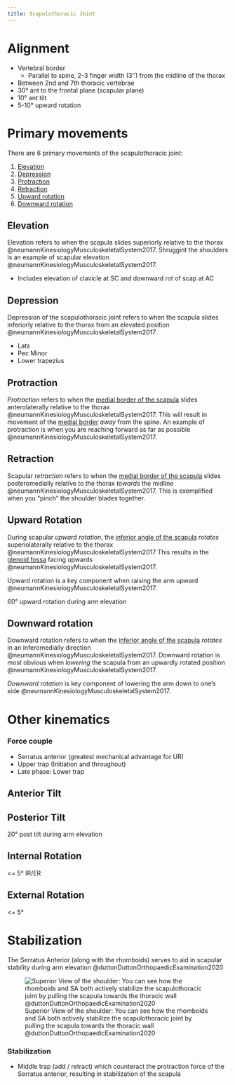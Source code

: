 ```yaml
---
title: Scapulothoracic Joint
---
```



# Alignment

- Vertebral border
    - Parallel to spine, 2-3 finger width (3’’) from the midline of the thorax
- Between 2nd and 7th thoracic vertebrae
- 30&deg; ant to the frontal plane (scapular plane)
- 10&deg; ant tilt
- 5-10&deg; upward rotation

# Primary movements

There are 6 primary movements of the scapulothoracic joint:

1. [Elevation](#elevation)
1. [Depression](#depression)
1. [Protraction](#protraction)
1. [Retraction](#retraction)
1. [Upward rotation](#upward-rotation)
1. [Downward rotation](#downward-rotation)

## Elevation {#elevation}

Elevation refers to when the scapula slides superiorly relative to the thorax @neumannKinesiologyMusculoskeletalSystem2017.
Shruggint the shoulders is an example of scapular elevation @neumannKinesiologyMusculoskeletalSystem2017.


- Includes elevation of clavicle at SC and downward rot of scap at AC


## Depression

Depression of the scapulothoracic joint refers to when the scapula slides inferiorly relative to the thorax from an elevated position @neumannKinesiologyMusculoskeletalSystem2017.

- Lats
- Pec Minor
- Lower trapezius


## Protraction {#protraction}

*Protraction* refers to when the [medial border of the scapula]({{< var ref-scapula-bone.medial-border >}}) slides anterolaterally relative to the thorax @neumannKinesiologyMusculoskeletalSystem2017.
This will result in movement of the [medial border]({{< var ref-scapula-bone.medial-border >}}) *away* from the spine.
An example of protraction is when you are reaching forward as far as possible @neumannKinesiologyMusculoskeletalSystem2017.

## Retraction {#retraction}

Scapular *retraction* refers to when the [medial border of the scapula]({{< var ref-scapula-bone.medial-border >}}) slides posteromedially relative to the thorax *towards* the midline @neumannKinesiologyMusculoskeletalSystem2017.
This is exemplified when you "pinch" the shoulder blades together.

## Upward Rotation {#upward-rotation}

During scapular *upward rotation*, the [inferior angle of the scapula]({{< var ref-scapula-bone.inferior-angle >}}) *rotates* superiolaterally relative to the thorax @neumannKinesiologyMusculoskeletalSystem2017
This results in the [glenoid fossa]({{< var ref-scapula-bone.glenoid-fossa >}}) facing upwards @neumannKinesiologyMusculoskeletalSystem2017.

Upward rotation is a key component when raising the arm upward @neumannKinesiologyMusculoskeletalSystem2017.

60&deg; upward rotation during arm elevation


## Downward rotation {#downward-rotation}

Downward rotation refers to when the [inferior angle of the scapula]({{< var ref-scapula-bone.inferior-angle >}}) *rotates* in an inferomedially direction @neumannKinesiologyMusculoskeletalSystem2017.
Downward rotation is most obvious when *lowering* the scapula from an upwardly rotated position @neumannKinesiologyMusculoskeletalSystem2017.


*Downward rotation* is key component of lowering the arm down to one's side @neumannKinesiologyMusculoskeletalSystem2017.


# Other kinematics

### Force couple

- Serratus anterior (greatest mechanical advantage for UR)
- Upper trap (Initiation and throughout)
- Late phase: Lower trap





## Anterior Tilt

## Posterior Tilt

20&deg; post tilt during arm elevation



## Internal Rotation

<= 5&deg; IR/ER 

## External Rotation

<= 5&deg;

# Stabilization

The Serratus Anterior (along with the rhomboids) serves to aid in scapular stability during arm elevation @duttonDuttonOrthopaedicExamination2020 

![Superior View of the shoulder: You can see how the rhomboids and SA both actively stabilize the scapulothoracic joint by pulling the scapula towards the thoracic wall @duttonDuttonOrthopaedicExamination2020](/The Archive/Anatomy/Skeletal Muscles/Upper Limb Muscles/Axioappendicular Posterior Muscles/images/Dutton fig16.2 Superior aspect of shoulder.png)

### Stabilization

- Middle trap (add / retract) which counteract the protraction force of the Serratus anterior, resulting in stabilization of the scapula